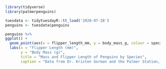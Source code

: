 ```r
library(tidyverse)
library(palmerpenguins)
```
```r
tuesdata <- tidytuesdayR::tt_load('2020-07-28')
penguins <- tuesdata$penguins
```
```r
penguins %>% 
ggplot() +
  geom_point(aes(x = flipper_length_mm, y = body_mass_g, colour = species)) +
  labs(x = "Flipper Length (mm)",
       y = "Body Mass (g)",
       title = "Mass and Flipper Length of Penguins by Species",
       caption = "Data from Dr. Kristen Gorman and the Palmer Station, Artwork by @allison_horst")
```


